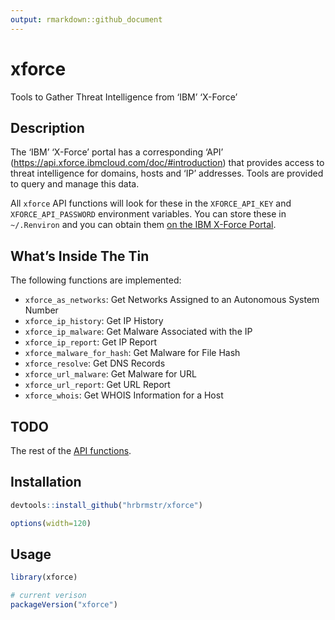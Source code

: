 ```yaml
---
output: rmarkdown::github_document
---
```


# xforce

Tools to Gather Threat Intelligence from 'IBM' 'X-Force'

## Description

The 'IBM' 'X-Force' portal has a corresponding 'API' (<https://api.xforce.ibmcloud.com/doc/#introduction>) that provides access to threat intelligence for domains, hosts and 'IP'  addresses. Tools are provided to query and manage this data.

All `xforce` API functions will look for these in the `XFORCE_API_KEY` and
`XFORCE_API_PASSWORD` environment variables. You can store these in `~/.Renviron` and you can obtain them [on the IBM X-Force Portal](https://exchange.xforce.ibmcloud.com/settings/api).

## What's Inside The Tin

The following functions are implemented:

- `xforce_as_networks`:	Get Networks Assigned to an Autonomous System Number
- `xforce_ip_history`:	Get IP History
- `xforce_ip_malware`:	Get Malware Associated with the IP
- `xforce_ip_report`:	Get IP Report
- `xforce_malware_for_hash`:	Get Malware for File Hash
- `xforce_resolve`:	Get DNS Records
- `xforce_url_malware`:	Get Malware for URL
- `xforce_url_report`:	Get URL Report
- `xforce_whois`:	Get WHOIS Information for a Host

## TODO

The rest of the [API functions](https://api.xforce.ibmcloud.com/doc/#).

## Installation

```r
devtools::install_github("hrbrmstr/xforce")
```

```r
options(width=120)
```

## Usage

```r
library(xforce)

# current verison
packageVersion("xforce")

```

